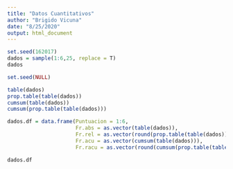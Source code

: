 ```yaml
---
title: "Datos Cuantitativos"
author: "Brigido Vicuna"
date: "8/25/2020"
output: html_document
---
```


```r
set.seed(162017)
dados = sample(1:6,25, replace = T)
dados
```
```r
set.seed(NULL)
```

```r
table(dados)
prop.table(table(dados))
cumsum(table(dados))
cumsum(prop.table(table(dados)))
```

```r
dados.df = data.frame(Puntuacion = 1:6,
                      Fr.abs = as.vector(table(dados)),
                      Fr.rel = as.vector(round(prop.table(table(dados)),2)),
                      Fr.acu = as.vector(cumsum(table(dados))),
                      Fr.racu = as.vector(round(cumsum(prop.table(table(dados))),2)))

dados.df
```

